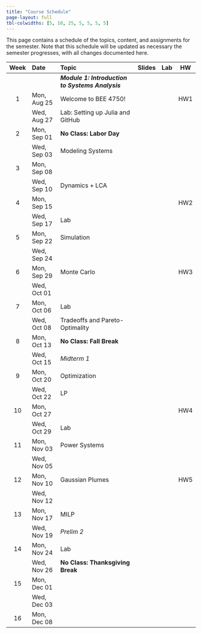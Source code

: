 ```yaml
---
title: "Course Schedule"
page-layout: full
tbl-colwidths: [5, 10, 25, 5, 5, 5, 5]
---
```


This page contains a schedule of the topics, content, and assignments for the semester.
Note that this schedule will be updated as necessary the semester progresses, with all changes documented here.

::: column-screen-inset
| Week | Date        | Topic | Slides | Lab | HW | 
:-----:|:------------|:------|:------:|:--:|:---:|
| | | ***Module 1: Introduction to Systems Analysis*** | | | | |
| 1    | Mon, Aug 25 | Welcome to BEE 4750! |  | | HW1 |  
|      | Wed, Aug 27 | Lab: Setting up Julia and GitHub |  | | |
| 2    | Mon, Sep 01 | **No Class: Labor Day** |  | | | |
|      | Wed, Sep 03 | Modeling Systems | | | | 
| 3    | Mon, Sep 08 |  | | |  | 
|      | Wed, Sep 10 | Dynamics + LCA | | | | 
|  4   | Mon, Sep 15 | | | | HW2 | 
|      | Wed, Sep 17 | Lab | | | | 
|  5    | Mon, Sep 22 | Simulation | | | | 
|   | Wed, Sep 24 | | | | | 
|  6  | Mon, Sep 29 | Monte Carlo | | | HW3 | 
|    | Wed, Oct 01 |  | | | | 
|  7   | Mon, Oct 06 | Lab  | | | | 
|      | Wed, Oct 08 | Tradeoffs and Pareto-Optimality | | | | 
|  8  | Mon, Oct 13 | **No Class: Fall Break** |  | |  |
|   | Wed, Oct 15 | *Midterm 1*  | | | | 
|  9 | Mon, Oct 20 | Optimization | | | | 
|    | Wed, Oct 22 | LP | | | | 
|  10  | Mon, Oct 27 |  | | | HW4 | 
|     | Wed, Oct 29 | Lab  | | | | 
|  11  | Mon, Nov 03 | Power Systems | | | | 
|    | Wed, Nov 05 |  | | | | 
| 12    | Mon, Nov 10 | Gaussian Plumes  | | | HW5 | 
|    | Wed, Nov 12 |  | | | | 
| 13   | Mon, Nov 17 | MILP | | | | 
|    | Wed, Nov 19 | *Prelim 2* | |  | | |
|  14  | Mon, Nov 24 | Lab |  |  |    | HW6  |
|     | Wed, Nov 26 | **No Class: Thanksgiving Break** | | | | 
| 15 | Mon, Dec 01 |  | | | | 
|    | Wed, Dec 03 |  | |  | | 
|  16 | Mon, Dec 08 | | | | |  
:::
